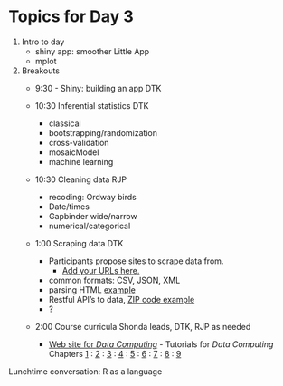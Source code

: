 # Topics for Day 3

1. Intro to day
    - shiny app: smoother Little App
    - mplot

2. Breakouts
    - 9:30 - Shiny: building an app DTK

    - 10:30 Inferential statistics DTK
        - classical
        - bootstrapping/randomization
        - cross-validation
        - mosaicModel
        - machine learning        
    - 10:30 Cleaning data RJP
        - recoding: Ordway birds
        - Date/times
        - Gapbinder wide/narrow
        - numerical/categorical
    - 1:00 Scraping data DTK
        - Participants propose sites to scrape data from. 
            - [Add your URLs here.](https://docs.google.com/document/d/1AFWPdPjivqp3R4Gy0n5fM52EDnxsg4xxaibzPHbNn6U/edit)
        - common formats: CSV, JSON, XML
        - parsing HTML [example](https://dtkaplan.github.io/comp110/Projects/832-NuclearReactors.html)
        - Restful API's to data, [ZIP code example](http://www.wolframalpha.com/input/?i=ZIP+code+55116)
        - ? 
    - 2:00 Course curricula Shonda leads, DTK, RJP as needed 
        - [Web site for *Data Computing*](https://dtkaplan.github.io/comp110/)
                - Tutorials for *Data Computing* Chapters [1](https://dtkaplan.shinyapps.io/Chapter-01-collection/) : [2](https://dtkaplan.shinyapps.io/chapter-02-collection5/) : [3](https://dtkaplan.shinyapps.io/Chapter-03-collection/) : [4](https://dtkaplan.shinyapps.io/Chapter-04-collection/) : [5](https://dtkaplan.shinyapps.io/Chapter-05-collection/) : [6](https://dtkaplan.shinyapps.io/Chapter-06-collection/) : [7](https://dtkaplan.shinyapps.io/Chapter-07-collection/) : [8](https://dtkaplan.shinyapps.io/Chapter-08-collection/) : [9](https://dtkaplan.shinyapps.io/Chapter-09-collection/)
    
    



Lunchtime conversation: R as a language